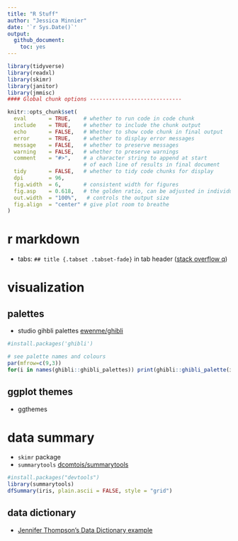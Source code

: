 ```yaml
---
title: "R Stuff"
author: "Jessica Minnier"
date: '`r Sys.Date()`'
output:   
  github_document:
    toc: yes
---
```



```r
library(tidyverse)
library(readxl)
library(skimr)
library(janitor)
library(jmmisc)
#### Global chunk options -----------------------------

knitr::opts_chunk$set(
  eval       = TRUE,    # whether to run code in code chunk
  include    = TRUE,    # whether to include the chunk output
  echo       = FALSE,   # Whether to show code chunk in final output
  error      = TRUE,    # whether to display error messages
  message    = FALSE,   # whether to preserve messages
  warning    = FALSE,   # whether to preserve warnings
  comment    = "#>",    # a character string to append at start
                        # of each line of results in final document
  tidy       = FALSE,   # whether to tidy code chunks for display
  dpi        = 96, 
  fig.width  = 6,       # consistent width for figures
  fig.asp    = 0.618,   # the golden ratio, can be adjusted in individual chunks
  out.width  = "100%",   # controls the output size
  fig.align  = "center" # give plot room to breathe
)
```

# r markdown

- tabs: `## title {.tabset .tabset-fade}` in tab header ([stack overflow q](https://stackoverflow.com/questions/38062706/rmarkdown-tabbed-and-untabbed-headings))

# visualization

## palettes

- studio gihbli palettes [ewenme/ghibli](https://github.com/ewenme/ghibli)

```r
#install.packages('ghibli')

# see palette names and colours
par(mfrow=c(9,3))
for(i in names(ghibli::ghibli_palettes)) print(ghibli::ghibli_palette(i))

```

## ggplot themes

- ggthemes

# data summary

- `skimr` package
- `summarytools` [dcomtois/summarytools](https://github.com/dcomtois/summarytools)

```r
#install.packages("devtools")
library(summarytools)
dfSummary(iris, plain.ascii = FALSE, style = "grid")
```

## data dictionary

- [Jennifer Thompson's Data Dictionary example](https://gist.github.com/jenniferthompson/1e6059569214807bbc7db472ff117442)
